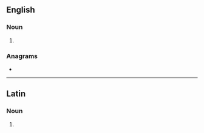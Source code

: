 {{also|cítharas}}
==English==

===Noun===
{{head|en|noun form}}

# {{plural of|en|cithara}}

===Anagrams===
* {{anagrams|en|a=aachirst|archaist}}

----

==Latin==

===Noun===
{{la-noun-form|citharās}}

# {{inflection of|la|cithara||acc|p}}
